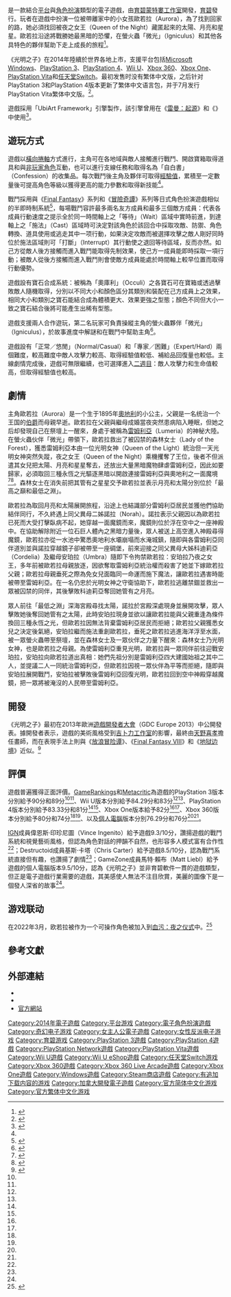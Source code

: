 {{NoteTA
| G1=Games
| 1=zh-cn:最终幻想; zh-tw:Final Fantasy;
}}
{{Infobox VG
| title = 光明之子
| original = 
| japanese = 
| english = Child of Light
| english2 = 
| image = [[File:Child_of_Light_art.jpg|280px]]
| caption = 
| official = {{vgr|CN|光之子}}
| developer = [[育碧蒙特利尔|育碧蒙特利尔]]
| publisher = {{vgrelease|WW|[[育碧|育碧]]</small>}}
| director = Patrick Plourde
| producer = 
| designer = 
| writer = Jeffrey Yohalem
| composer = [[海盗之心|海盗之心]]
| programmer = 
| artist = [[天野喜孝|天野喜孝]]
| series = 
| engine = UbiArt Framework
| platforms = [[Microsoft_Windows|Microsoft Windows]]<br />[[PlayStation_3|PlayStation 3]]<br />[[PlayStation_4|PlayStation 4]]<br />[[PlayStation_Vita|PlayStation Vita]]<br />[[Wii_U|Wii U]]<br />[[任天堂Switch|任天堂Switch]]<br />[[Xbox_360|Xbox 360]]<br />[[Xbox_One|Xbox One]]
| released = {{Infobox VG/C|2014年4月29日<small>(STEAM)<ref>{{Cite_web | url = http://store.steampowered.com/app/256290/ | title = 在 Steam 上购买 Child of Light | publisher = Steam | language = zh-Hans, en | accessdate = 2016-10-19 | archive-date = 2016-10-19 | archive-url = https://web.archive.org/web/20161019191837/http://store.steampowered.com/app/256290/ | dead-url = no }}</ref></small>|'''Microsoft Windows'''{{vgr|NA|2014年4月30日|EU|2014年4月30日|AU|2014年5月1日|JP|2014年5月1日}}'''PlayStation 3'''、'''PlayStation 4'''{{vgr|NA|2014年4月29日|EU|2014年4月30日|AU|2014年5月1日|JP|2014年5月1日|TWHK|2014年5月1日<small>※2014年6月24日更新繁体中文语言包<ref>{{Cite_web | url = http://gnn.gamer.com.tw/8/99118.html | title = Ubisoft 釋出《光明之子》中文語系更新 原購買玩家免費升級 | publisher =  | language = zh-Hant | date = 2014-06-24 | accessdate = 2016-10-19 | archive-date = 2016-09-19 | archive-url = https://web.archive.org/web/20160919150334/http://gnn.gamer.com.tw/8/99118.html | dead-url = no }}</ref></small>|CN|2016年1月21日<small>(PS4)<ref>{{Cite_web | url = http://play.163.com/16/0115/16/BDCRJNCO00314J6K.html | title = PS4简体中文版《光之子》1月21日上市 附赠超值DLC | publisher =  | language = zh-Hans | date = 2016-01-15 | accessdate = 2016-10-19 | archive-date = 2016-03-03 | archive-url = https://web.archive.org/web/20160303172832/http://play.163.com/16/0115/16/BDCRJNCO00314J6K.html | dead-url = no }}</ref></small>}}'''PlayStation Vita'''{{vgr|AU|2014年5月1日|NA|2014年7月1日<small>（数字版）<ref>{{cite web|last1=Karmali|first1=Luke|url=http://uk.ign.com/articles/2014/05/20/child-of-light-officially-headed-to-ps-vita|title=Child of Light Officially Headed to PS Vita|publisher=[[IGN|IGN]]|date=2014-05-20|accessdate=2017-07-31}}</ref></small>|EU|2014年7月2日|JP|2014年7月31日|TWHK|2014年7月31日|NA|2015年3月24日<small>（实体版）</small>}}'''Wii U'''{{vgr|NA|2014年4月29日|JP|2014年4月30日|PAL|2014年5月1日}}'''Xbox 360'''{{vgr|WW|2014年4月30日}}'''Xbox One'''{{vgr|NA|2014年4月30日|PAL|2014年4月30日|JP|2014年9月4日|CN|2014年9月23日<ref>{{Cite_web | url = http://xboxone.tgbus.com/guohang/guohangxinwen/201412/20141217144529.shtml | title = 谢恩伟先生表示更多精彩游戏即将登陆国行X1 | publisher =  | language = zh-Hans | date = 2014-12-17 | accessdate = 2016-10-19 | archive-date = 2016-03-04 | archive-url = https://web.archive.org/web/20160304093357/http://xboxone.tgbus.com/guohang/guohangxinwen/201412/20141217144529.shtml | dead-url = no }}</ref>}}'''任天堂Switch'''{{vgr|WW|2018年10月11日}}}}
| shutdown = 
| onlinegame = 
| genre = [[平台遊戲|平台]]、[[電子角色扮演遊戲|角色扮演]]
| modes = [[單人電子遊戲|單人]]、[[多人電子遊戲|多人]]
}}

{{Vgname|光明之子|en=Child of Light|cn=光之子|tw=光明之子}}是一款結合[[平台遊戲|平台]]與[[電子角色扮演遊戲|角色扮演]]類型的電子遊戲，由[[育碧蒙特利尔|育碧蒙特婁工作室]]開發，[[育碧|育碧]]發行。玩者在遊戲中扮演一位被帶離家中的小女孩歐若拉（Aurora），為了找到回家的路，她必須找回被夜之女王（Queen of the Night）藏匿起來的太陽、月亮和星星。歐若拉沿途將戰勝她最黑暗的恐懼，在螢火蟲「微光」（Igniculus）和其他各具特色的夥伴幫助下走上成長的旅程<ref name="ubimontreal">{{cite web |url=http://montreal.ubisoft.com/en/actualites/item/ubisofts-child-of-light-steps-out-of-the-shadows |title=Ubisoft's Child of Light Steps Out of the Shadows |publisher=Ubisoft |date=2013-09-10 |accessdate=2013-09-10 |deadurl=yes |archiveurl=https://web.archive.org/web/20131224110918/http://montreal.ubisoft.com/en/actualites/item/ubisofts-child-of-light-steps-out-of-the-shadows |archivedate=2013-12-24 }}</ref>。

《光明之子》在2014年陸續於世界各地上市，支援平台包括[[Microsoft_Windows|Microsoft Windows]]、[[PlayStation_3|PlayStation 3]]、[[PlayStation_4|PlayStation 4]]、[[Wii_U|Wii U]]、[[Xbox_360|Xbox 360]]、[[Xbox_One|Xbox One]]、[[PlayStation_Vita|PlayStation Vita]]和[[任天堂Switch|任天堂Switch]]。最初发售时没有繁体中文版，之后针对PlayStation 3和PlayStation 4版本更新了繁体中文语言包，并于7月发行PlayStation Vita繁体中文版。<ref>{{Cite web |url=http://col.ubisoft.com.cn/news/view/2015-03-23-01 |title=《光之子》送给中国玩家的“彩蛋”采用中文配音 |accessdate=2016-02-25 |archive-date=2016-03-03 |archive-url=https://web.archive.org/web/20160303195958/http://col.ubisoft.com.cn/news/view/2015-03-23-01 |dead-url=yes }}</ref>。

遊戲採用「UbiArt Framework」引擎製作，該引擎曾用在《[[雷曼：起源|雷曼：起源]]》和《{{link-en|雷曼：傳奇|Rayman Legends}}》中使用<ref name="IGN_ASIA_Engine">{{cite web |author=IGN Asia |url=http://ap.ign.com/zh/news/9056/%E8%82%B2%E7%A2%A7%E7%99%BC%E5%B8%83rpg%E6%96%B0%E4%BD%9Cchild-of-light-%E5%85%89%E4%B9%8B%E5%AD%90- |title=育碧發布RPG新作Child of Light《光之子》 |publisher=[[IGN|IGN Asia]] |date=2013-12-09 |accessdate=2014-04-30 |archive-date=2014-05-02 |archive-url=https://web.archive.org/web/20140502032003/http://ap.ign.com/zh/news/9056/%E8%82%B2%E7%A2%A7%E7%99%BC%E5%B8%83rpg%E6%96%B0%E4%BD%9Cchild-of-light-%E5%85%89%E4%B9%8B%E5%AD%90- |dead-url=no }}</ref>。

== 遊玩方式 ==
遊戲以[[橫向捲軸遊戲|橫向捲軸]]方式進行，主角可在各地域與敵人接觸進行戰鬥、開啟寶箱取得道具和與[[非玩家角色|非玩家角色]]互動，也可以進行支線任務和取得名為「自白書」（Confession）的收集品。每次戰鬥後主角及夥伴可取得[[經驗值|經驗值]]，累積至一定數量後可提高角色等級以獲得更高的能力參數和取得新技能<ref name=gamespot/>。

戰鬥採用與《[[Final_Fantasy|Final Fantasy]]》系列和《[[冒險奇譚|冒險奇譚]]》系列等日式角色扮演遊戲相似的半即時制系統<ref name=ign>{{cite web|last1=Sliva|first1=Marty|last2=Goldfarb|first2=Andrew|lastauthoramp=yes|url=http://www.ign.com/articles/2013/09/10/why-we-love-ubisofts-child-of-light|title=Why We Love Ubisoft's Child of Light|publisher=[[IGN|IGN]]|date=2013-09-10|accessdate=2013-12-23|archive-date=2013-11-14|archive-url=https://web.archive.org/web/20131114224854/http://www.ign.com/articles/2013/09/10/why-we-love-ubisofts-child-of-light|dead-url=no}}</ref>，每場戰鬥容許最多兩名友方成員和最多三個敵方成員：代表各成員行動速度之提示全於同一時間軸上之「等待」（Wait）區域中實時前進，到達軸上之「施法」（Cast）區域時可決定對該角色於該回合中採取攻敵、防禦、角色轉換、道具使用或逃走其中一项行動，如果決定攻敵而被選擇攻擊之敵人剛好同時位於施法區域則可「打斷」（Interrupt）其行動使之退回等待區域，反而亦然。如己方從敵人後方接觸而進入戰鬥能取得先制效果，使己方一成員能即時採取一項行動；被敵人從後方接觸而進入戰鬥則會使敵方成員能處於時間軸上較早位置而取得行動優勢。

遊戲設有寶石合成系統：被稱為「奧庫利」（Occuli）之各寶石可在寶箱或透過擊敗敵人隨機取得，分別以不同大小和顏色區分其類別和裝配在己方成員上之效果，相同大小和類別之寶石能結合成為體積更大、效果更強之型態；顏色不同但大小一致之寶石結合後將可能產生出稀有型態。

遊戲支援兩人合作遊玩，第二名玩家可負責操縱主角的螢火蟲夥伴「微光」（Igniculus），於故事進度中解謎和在戰鬥中幫助主角<ref name="IGNASIA">{{cite web |url=http://ap.ign.com/zh/news/11654/child-of-light-%E5%85%89%E4%B9%8B%E5%AD%90-%E5%90%88%E4%BD%9C%E8%A6%81%E7%B4%A0%E9%A0%90%E5%91%8A%E7%89%87 |title=Child of Light《光之子》合作要素預告片 |author=IGN Asia |publisher=[[IGN|IGN Asia]] |date=2014-03-25 |accessdate=2014-04-20 |archive-date=2014-05-02 |archive-url=https://web.archive.org/web/20140502032006/http://ap.ign.com/zh/news/11654/child-of-light-%E5%85%89%E4%B9%8B%E5%AD%90-%E5%90%88%E4%BD%9C%E8%A6%81%E7%B4%A0%E9%A0%90%E5%91%8A%E7%89%87 |dead-url=no }}</ref>。

遊戲設有「正常／悠閒」（Normal/Casual）和「專家／困難」（Expert/Hard）兩個難度，較高難度中敵人攻擊力較高、取得經驗值較低、補給品回復量也較低。主線劇情完成後，遊戲可無限繼續，也可選擇進入[[二週目|二週目]]：敵人攻擊力和生命值較高，但取得經驗值也較高。

== 劇情 ==
主角歐若拉（Aurora）是一个生于1895年[[奧地利|奧地利]]的小公主，父親是一名统治一个王国的[[伯爵|伯爵]]而母親早逝。歐若拉在父親與繼母成婚當夜突然患病陷入睡眠，但她之后却發現自己在祭壇上一醒來，身處于被稱為[[雷姆利亞大陸|雷姆利亞]]（Lumeria）的神秘大陸。在螢火蟲伙伴「微光」帶領下，歐若拉救出了被囚禁的森林女士（Lady of the Forest），獲悉雷姆利亞本由一位光明女神（Queen of the Light）統治但一天光明女神突然失蹤，夜之女王（Queen of the Night）乘機攫奪了王位，後者不但派遣其女兒把太陽、月亮和星星奪去，还放出大量黑暗魔物肆虐雷姆利亞，因此如要歸家，必須取回三種永恆之光驅逐黑暗以開啟連接雷姆利亞與奧地利之一面魔境<ref name=destructoid>{{cite web|last=Aziz|first=Hamza|url=http://www.destructoid.com/yes-really-child-of-light-is-a-jrpg-from-ubisoft-261557.phtml|title=Yes really: Child of Light is a JRPG from Ubisoft|publisher=Destructoid|date=2013-09-10|accessdate=2013-12-23|archive-date=2013-12-24|archive-url=https://web.archive.org/web/20131224120035/http://www.destructoid.com/yes-really-child-of-light-is-a-jrpg-from-ubisoft-261557.phtml|dead-url=no}}</ref><ref name="Gamer0425">{{cite web|url=http://gnn.gamer.com.tw/2/96322.html|title=現代童話故事《光明之子》公佈幕後訪談與雷姆利亞預告片|author=KEN|publisher=[[巴哈姆特電玩資訊站|巴哈姆特電玩資訊站]]|date=2014-04-25|accessdate=2014-04-30|archive-date=2014-05-02|archive-url=https://web.archive.org/web/20140502001828/http://gnn.gamer.com.tw/2/96322.html|dead-url=no}}</ref>。森林女士在消失前把其管有之星星交予歐若拉並表示月亮和太陽分別位於「最高之巔和最低之淵」。

歐若拉為取回月亮和太陽展開旅程，沿途上也結識部分雷姆利亞居民並獲他們協助結伴同行，不久終遇上同父異母二姊諾拉（Norah）。諾拉表示父親因以為歐若拉已死而大受打擊臥病不起，她穿越一面魔鏡而來，魔鏡則位於浮在空中之一座神殿中。在協助解除附近一位石巨人體內之黑暗力量後，眾人被送上高空進入神殿尋得魔鏡，歐若拉亦從一水池中驚悉奧地利水壩崩塌而水淹城鎮，隨即與各雷姆利亞同伴道別並與諾拉穿越鏡子卻被帶至一座碉堡，前來迎接之同父異母大姊科迪莉亞（Cordelia）及繼母安珀拉（Umbra）隨即下令拘禁歐若拉：安珀拉乃夜之女王，多年前被歐若拉母親放逐，因欲奪取雷姆利亞統治權而殺害了她並下嫁歐若拉父親；歐若拉母親垂死之際為免女兒面臨同一命運而施下魔法，讓歐若拉遇害時能被帶至雷姆利亞。在一名仍忠於光明女神之守衛協助下，歐若拉逃離禁錮並救出一眾被囚禁的同伴，其後擊敗科迪莉亞奪回她管有之月亮。

眾人前往「最低之淵」深海宮殿尋找太陽，諾拉於宮殿深處現身並展開攻擊，眾人擊敗她後奪回她管有之太陽，此時安珀拉現身並欲以讓歐若拉能與父親重逢為條件換回三種永恆之光，但歐若拉因無法背棄雷姆利亞居民而拒絕；歐若拉父親獲悉女兒之決定後氣絕，安珀拉繼而施法重創歐若拉，垂死之歐若拉逃進海洋浮至水面，被一眾螢火蟲帶至祭壇，並在森林女士及一眾伙伴之力量下醒來：森林女士乃光明女神，也是歐若拉之母親。為使雷姆利亞重見光明，歐若拉與一眾同伴前往迎戰安珀拉，安珀拉向歐若拉道出真相：她們先祖分別是雷姆利亞四大建國始祖之其中二人，並提議二人一同統治雷姆利亞，但歐若拉因視一眾伙伴為平等而拒絕，隨即與安珀拉展開戰鬥，安珀拉被擊敗後雷姆利亞回復光明，歐若拉回到空中神殿穿越魔鏡，把一眾將被淹沒的人民帶至雷姆利亞。

== 開發 ==
《光明之子》最初在2013年歐洲[[遊戲開發者大會|遊戲開發者大會]]（GDC Europe 2013）中公開發表。據開發者表示，遊戲的美術風格受到[[吉卜力工作室|吉卜力工作室]]的影響，最終由[[天野喜孝|天野喜孝]]擔任畫師，而在表現手法上則與《[[放浪冒险谭|放浪冒险谭]]》、《[[Final_Fantasy_VIII|Final Fantasy VIII]]》和《[[地狱边境|地狱边境]]》近似。<ref name=gamespot>{{cite web|last=Brown|first=Peter|url=http://www.gamespot.com/articles/ubisoft-unveils-final-fantasy-and-limbo-inspired-child-of-light/1100-6413150/|title=Ubisoft unveils Final Fantasy and Limbo inspired Child of Light|publisher=[[GameSpot|GameSpot]]|date=2013-08-19|accessdate=2013-12-23|archive-date=2013-12-26|archive-url=https://web.archive.org/web/20131226011804/http://www.gamespot.com/articles/ubisoft-unveils-final-fantasy-and-limbo-inspired-child-of-light/1100-6413150/|dead-url=no}}</ref>

== 評價 ==
{{Video game reviews
| GR = (PS3) 90.00%<ref name=GRPS3>{{cite web |url=http://www.gamerankings.com/ps3/730868-child-of-light/index.html |title=Child of Light for PlayStation 3 |publisher=[[GameRankings|GameRankings]] |accessdate=27 May 2014 |archive-date=2014-05-02 |archive-url=https://web.archive.org/web/20140502004208/http://www.gamerankings.com/ps3/730868-child-of-light/index.html |dead-url=no }}</ref><br />(WIIU) 84.29%<ref name=GRWIIU>{{cite web |url=http://www.gamerankings.com/wii-u/730865-child-of-light/index.html |title=Child of Light for Wii U |publisher=[[GameRankings|GameRankings]] |accessdate=27 May 2014 |archive-date=2014-05-02 |archive-url=https://web.archive.org/web/20140502004505/http://www.gamerankings.com/wii-u/730865-child-of-light/index.html |dead-url=no }}</ref><br />(PS4) 83.33%<ref name=GRPS4>{{cite web |url=http://www.gamerankings.com/ps4/727959-child-of-light/index.html |title=Child of Light for PlayStation 4 |publisher=[[GameRankings|GameRankings]] |accessdate=27 May 2014 |archive-date=2014-05-01 |archive-url=https://web.archive.org/web/20140501002425/http://www.gamerankings.com/ps4/727959-child-of-light/index.html |dead-url=no }}</ref><br />(XONE) 82.00%<ref name=GRXONE>{{cite web |url=http://www.gamerankings.com/xboxone/727958-child-of-light/index.html |title=Child of Light for Xbox One |publisher=[[GameRankings|GameRankings]] |accessdate=27 May 2014 |archive-date=2014-04-30 |archive-url=https://web.archive.org/web/20140430210330/http://www.gamerankings.com/xboxone/727958-child-of-light/index.html |dead-url=no }}</ref><br />(X360) 80.00%<ref name=GRX360>{{cite web |url=http://www.gamerankings.com/xbox360/730866-child-of-light/index.html |title=Child of Light for Xbox 360 |publisher=[[GameRankings|GameRankings]] |accessdate=27 May 2014 |archive-date=2014-05-01 |archive-url=https://web.archive.org/web/20140501002450/http://www.gamerankings.com/xbox360/730866-child-of-light/index.html |dead-url=no }}</ref><br />(PC) 76.29%<ref name=GRPC>{{cite web |url=http://www.gamerankings.com/pc/727957-child-of-light/index.html |title=Child of Light for PC |publisher=[[GameRankings|GameRankings]] |accessdate=27 May 2014 |archive-date=2014-05-02 |archive-url=https://web.archive.org/web/20140502002057/http://www.gamerankings.com/pc/727957-child-of-light/index.html |dead-url=no }}</ref>
| MC = (PS3) 89/100<ref name=MCPS3>{{cite web |url=http://www.metacritic.com/game/playstation-3/child-of-light |title=Child of Light for PlayStation 3 Reviews |publisher=[[Metacritic|Metacritic]] |accessdate=27 May 2014 |archive-date=2014-04-24 |archive-url=https://web.archive.org/web/20140424105637/http://www.metacritic.com/game/playstation-3/child-of-light |dead-url=no }}</ref><br />(WIIU) 83/100<ref name=MCWIIU>{{cite web |url=http://www.metacritic.com/game/wii-u/child-of-light |title=Child of Light for Wii U Reviews |publisher=[[Metacritic|Metacritic]] |accessdate=27 May 2014 |archive-date=2015-02-08 |archive-url=https://web.archive.org/web/20150208063511/http://www.metacritic.com/game/wii-u/child-of-light |dead-url=no }}</ref><br />(XONE) 82/100<ref name=MCXONE>{{cite web |url=http://www.metacritic.com/game/xbox-one/child-of-light |title=Child of Light for Xbox One Reviews |publisher=[[Metacritic|Metacritic]] |accessdate=27 May 2014 |archive-date=2014-05-06 |archive-url=https://web.archive.org/web/20140506075439/http://www.metacritic.com/game/xbox-one/child-of-light |dead-url=no }}</ref><br />(PS4) 81/100<ref name=MCPS4>{{cite web |url=http://www.metacritic.com/game/playstation-4/child-of-light |title=Child of Light for PlayStation 4 Reviews |publisher=[[Metacritic|Metacritic]] |accessdate=27 May 2014 |archive-date=2014-05-02 |archive-url=https://web.archive.org/web/20140502163441/http://www.metacritic.com/game/playstation-4/child-of-light |dead-url=no }}</ref><br />(PC) 76/100<ref name=MCPC>{{cite web |url=http://www.metacritic.com/game/pc/child-of-light |title=Child of Light for PC Reviews |publisher=[[Metacritic|Metacritic]] |accessdate=27 May 2014 |archive-date=2014-04-25 |archive-url=https://web.archive.org/web/20140425025338/http://www.metacritic.com/game/pc/child-of-light |dead-url=no }}</ref><br />(X360) 74/100<ref name=MCX360>{{cite web |url=http://www.metacritic.com/game/xbox-360/child-of-light |title=Child of Light for Xbox 360 Reviews |publisher=[[Metacritic|Metacritic]] |accessdate=27 May 2014 |archive-date=2015-04-11 |archive-url=https://web.archive.org/web/20150411075207/http://www.metacritic.com/game/xbox-360/child-of-light |dead-url=no }}</ref>
| Destruct = 8.5/10<ref name=Destruct>{{cite web |last=Carter |first=Chris |date=28 April 2014 |url=http://www.destructoid.com/review-child-of-light-273702.phtml |title=Review: Child of Light |publisher=[[Destructoid|Destructoid]] |accessdate=27 May 2014 |archive-date=2014-04-30 |archive-url=https://web.archive.org/web/20140430020218/http://www.destructoid.com/review-child-of-light-273702.phtml |dead-url=no }}</ref>
| GameZone = 9.5/10<ref name=GameZone>{{cite web |last=Liebl |first=Matt |date=28 April 2014 |url=http://www.gamezone.com/reviews/2014/04/28/child-of-light-review-a-mesmerizing-fairytale |title=Child of Light Review: A mesmerizing fairytale |publisher=[[GameZone|GameZone]] |accessdate=27 May 2014 |archive-date=2014-08-20 |archive-url=https://web.archive.org/web/20140820032012/http://www.gamezone.com/reviews/2014/04/28/child-of-light-review-a-mesmerizing-fairytale |dead-url=no }}</ref>
| GB = {{rating|3|5}}<ref name="Giant Bomb review">{{cite web |last=Navarro |first=Alex |date=May 7, 2014 |url=http://www.giantbomb.com/reviews/child-of-light-review/1900-638/ |title=Child of Light Review |publisher=[[Giant_Bomb|Giant Bomb]] |accessdate=June 26, 2014 |archive-date=2015-01-19 |archive-url=https://web.archive.org/web/20150119003053/http://www.giantbomb.com/reviews/child-of-light-review/1900-638/ |dead-url=no }}</ref>
| IGN = 9.3/10<ref name=IGN>{{cite web |last=Ingenito |first=Vince |date=28 April 2014 |url=http://uk.ign.com/articles/2014/04/29/child-of-light-review |title=Child of Light Review |publisher=[[IGN|IGN]] |accessdate=27 May 2014}}</ref>
}}

遊戲普遍獲得正面評價。[[GameRankings|GameRankings]]和[[Metacritic|Metacritic]]為遊戲的PlayStation 3版本分別給予90分和89分<ref name=GRPS3/><ref name=MCPS3/>、Wii U版本分別給予84.29分和83分<ref name=GRWIIU/><ref name=MCWIIU/>、PlayStation 4版本分別給予83.33分和81分<ref name=GRPS4/><ref name=MCPS4/>、Xbox One版本給予82分<ref name=GRXONE/><ref name=MCXONE/>、Xbox 360版本分別給予80分和74分<ref name=GRX360/><ref name="MCX360"/>、以及[[個人電腦|個人電腦]]版本分別76.29分和76分<ref name=GRPC/><ref name=MCPC/>。

[[IGN|IGN]]成員偉恩斯·印珍尼圖（Vince Ingenito）給予遊戲9.3/10分，讚揚遊戲的戰鬥系統和視覺藝術風格，但認為角色對話的押韻不自然，也形容多人模式富有合作性<ref name=IGN/>；Destructoid成員基斯·卡塔（Chris Carter）給予遊戲8.5/10分，認為戰鬥系統直接但有趣，也讚揚了劇情<ref name=Destruct/>；GameZone成員馬特·賴布（Matt Liebl）給予遊戲的個人電腦版本9.5/10分，認為《光明之子》並非育碧軟件一貫的遊戲類型，但正是電子遊戲行業需要的遊戲，其美感使人無法不注目欣賞，美麗的圖像下是一個發人深省的故事<ref name=GameZone/>。

==游戏联动==
在2022年3月，欧若拉被作为一个可操作角色被加入到[[血污：夜之仪式|血污：夜之仪式]]中。<ref>{{cite web |last1=Wales |first1=Matt |title=Bloodstained is getting a Child of Light crossover for its final playable character |url=https://www.eurogamer.net/articles/2022-03-31-bloodstained-is-getting-a-child-of-light-crossover-for-its-final-playable-character |website=[[Eurogamer|Eurogamer]] |access-date=April 4, 2022 |date=March 31, 2022}}</ref>

== 參考文獻 ==
{{Reflist|30em}}

== 外部連結 ==
* {{Official|http://col.ubisoft.com.cn/}}{{zh-cn}}
* {{Official|http://www.ubisoft.com.tw/col/}}{{zh-hant}}
* [http://childoflight-game.com/ 官方網站]{{Wayback|url=http://childoflight-game.com/ |date=20141005061015 }}{{en}}


{{DEFAULTSORT:Child of Light}}
[[Category:2014年電子遊戲|Category:2014年電子遊戲]]
[[Category:平台游戏|Category:平台游戏]]
[[Category:電子角色扮演遊戲|Category:電子角色扮演遊戲]]
[[Category:奇幻电子游戏|Category:奇幻电子游戏]]
[[Category:女主人公電子遊戲|Category:女主人公電子遊戲]]
[[Category:女性反派电子游戏|Category:女性反派电子游戏]]
[[Category:育碧游戏|Category:育碧游戏]]
[[Category:PlayStation_3遊戲|Category:PlayStation 3遊戲]]
[[Category:PlayStation_4遊戲|Category:PlayStation 4遊戲]]
[[Category:PlayStation_Network遊戲|Category:PlayStation Network遊戲]]
[[Category:PlayStation_Vita遊戲|Category:PlayStation Vita遊戲]]
[[Category:Wii_U遊戲|Category:Wii U遊戲]]
[[Category:Wii_U_eShop遊戲|Category:Wii U eShop遊戲]]
[[Category:任天堂Switch游戏|Category:任天堂Switch游戏]]
[[Category:Xbox_360遊戲|Category:Xbox 360遊戲]]
[[Category:Xbox_360_Live_Arcade遊戲|Category:Xbox 360 Live Arcade遊戲]]
[[Category:Xbox_One遊戲|Category:Xbox One遊戲]]
[[Category:Windows遊戲|Category:Windows遊戲]]
[[Category:Steam商店遊戲|Category:Steam商店遊戲]]
[[Category:有追加下载内容的游戏|Category:有追加下载内容的游戏]]
[[Category:加拿大開發電子遊戲|Category:加拿大開發電子遊戲]]
[[Category:官方简体中文化游戏|Category:官方简体中文化游戏]]
[[Category:官方繁体中文化游戏|Category:官方繁体中文化游戏]]